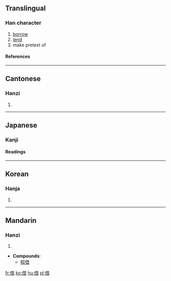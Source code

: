 {{see|藉}}

==Translingual==
===Han character===
{{Han char|rad=人|as=08|sn=10|four=2426<sub>1</sub>|canj=人廿日 (OTA)}}
# [[borrow]]
# [[lend]]
# make pretext of
====References====
{{Han ref|kx=0108.100|dkj=00781|dj=0230.060|hdz=10171.050|uh=501F|ud=20511|bh=ADC9|bd=44489}}
----
==Cantonese==
===Hanzi===
{{yue-hanzi|jyut=|y=je3}}
# {{defn|Cantonese}}
----
==Japanese==

===Kanji===
{{ja-kanji|grade=|rs=人08}}
====Readings====
{{ja-readings|on=[[しゃく]] (shaku), [[しゃ]] (sha), [[せき]] (seki)|kun=[[かりる]] (kariru), [[かり]] (kari), [[たとい]] (tatoi)}}
----
==Korean==
===Hanja===
{{ko-hanja|hangeul=[[차]], [[적]]|rv=cha, jeok|mr=ch'a, chŏk}}
# {{defn|Korean}}
----
==Mandarin==
===Hanzi===
{{cmn-hanzi|pin=[[chāng]] (chang1), [[jiè]] (jie4)|wg=ch'ang<sup>1</sup>, chieh<sup>4</sup>}}
# {{defn|Mandarin}}

* '''Compounds''':
**[[假借]]

[[fr:借]]
[[ko:借]]
[[hu:借]]
[[pl:借]]